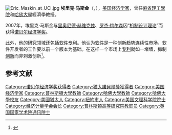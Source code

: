 {{noteTA
|G1=PP
|G2 = EO
}}
{{Infobox economist
| name = 埃里克·马斯金<br>Eric Maskin {{Nobel icon|2007年诺贝尔经济学奖|诺贝尔经济学奖}}
| school_tradition = 
| color = lightsteelblue
| image = 05N3441 emaskin.jpg
| image_size = 
| caption = 
| birth_date = {{Birth date and age|1950|12|12}}
| birth_place = {{USA}}[[紐約市|紐約市]]
| death_date = 
| death_place = 
| nationality = [[美國|美國]]
| institution = [[哈佛大學|哈佛大學]]<br />[[普林斯顿高等研究院|普林斯顿高等研究院]]<br />[[麻省理工學院|麻省理工學院]]<br />[[普林斯頓大學|普林斯頓大學]]<br />[[劍橋大學|劍橋大學]]
| field = [[博弈论|博弈论]]
| alma_mater = [[哈佛大學|哈佛大學]]
| influences = 
| influenced = {{le|Mathias Dewatripont|Mathias Dewatripont}}
| contributions = [[机制设计|机制设计]]
| awards = [[诺贝尔经济学奖|诺贝尔经济学奖]]（2007年）
| signature = <!-- file name only -->
| repec_prefix = f
| repec_id = pma498
}}
[[File:Eric_Maskin_at_UCI.jpg|thumb]]
'''埃里克·马斯金'''（{{lang|en|Eric Maskin}}，{{bd|1950年|12月12日|catIdx=M}}），[[美国|美国]][[经济学家|经济学家]]，曾任[[麻省理工學院|麻省理工學院]]和[[哈佛大學|哈佛大學]]經濟學教授。

2007年，埃里克·马斯金与[[里奥尼德·赫维克兹|里奥尼德·赫维克兹]]、[[罗杰·梅尔森|罗杰·梅尔森]]因“[[机制设计理论|机制设计理论]]”而获得[[诺贝尔经济学奖|诺贝尔经济学奖]]。

此外，他的研究领域还包括[[软件专利|软件专利]]。他认为[[软件|软件]]是一种创新趋势连续性市场，软件开发者的工作要以前一个版本为基础。在这样一个市场上[[专利|专利]]就如一堵墙，抑制[[创新|创新]]而非刺激创新<ref>{{Citation|first=James|last=Bessen|coauthors=Eric Maskin|contribution=SEQUENTIAL INNOVATION, PATENTS,AND IMITATION|title=Working paper department of economics|editor=Eric Maskin|date=January 2000|contribution-url=http://www.researchoninnovation.org/patent.pdf|format=PDF|accessdate=2007-10-17|archivedate=2020-12-09|archiveurl=https://web.archive.org/web/20201209121214/http://researchoninnovation.org/patent.pdf|dead-url=no}}</ref>。

== 参考文献 ==
{{reflist}}

{{诺贝尔经济学奖获得者}}
{{经济计量学会会长}}
{{Authority control}}
{{DEFAULTSORT:Maskin, Eric}}
[[Category:诺贝尔经济学奖获得者|Category:诺贝尔经济学奖获得者]]
[[Category:猶太諾貝爾獎獲得者|Category:猶太諾貝爾獎獲得者]]
[[Category:美国经济学家|Category:美国经济学家]]
[[Category:普林斯頓大學教師|Category:普林斯頓大學教師]]
[[Category:哈佛大學教師|Category:哈佛大學教師]]
[[Category:哈佛大學校友|Category:哈佛大學校友]]
[[Category:美國猶太人|Category:美國猶太人]]
[[Category:紐約市人|Category:紐約市人]]
[[Category:美国文理科学院院士|Category:美国文理科学院院士]]
[[Category:经济计量学会会长|Category:经济计量学会会长]]
[[Category:普林斯顿高等研究院教职员|Category:普林斯顿高等研究院教职员]]
[[Category:英国国家学术院通讯院士|Category:英国国家学术院通讯院士]]